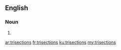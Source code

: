 ==English==

===Noun===
{{head|en|noun plural form}}

# {{plural of|trisection|lang=en}}

[[ar:trisections]]
[[fr:trisections]]
[[ku:trisections]]
[[my:trisections]]